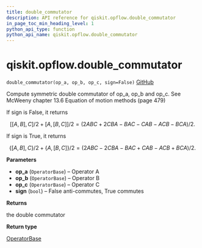 ```yaml
---
title: double_commutator
description: API reference for qiskit.opflow.double_commutator
in_page_toc_min_heading_level: 1
python_api_type: function
python_api_name: qiskit.opflow.double_commutator
---
```


# qiskit.opflow\.double\_commutator

<span id="qiskit.opflow.double_commutator" />

`double_commutator(op_a, op_b, op_c, sign=False)` [GitHub](https://github.com/qiskit/qiskit/tree/stable/0.18/qiskit/opflow/utils.py "view source code")

Compute symmetric double commutator of op\_a, op\_b and op\_c. See McWeeny chapter 13.6 Equation of motion methods (page 479)

If sign is False, it returns

$$
[[A, B], C]/2 + [A, [B, C]]/2
= (2ABC + 2CBA - BAC - CAB - ACB - BCA)/2.
$$

If sign is True, it returns

$$
\lbrace[A, B], C\rbrace/2 + \lbrace A, [B, C]\rbrace/2
= (2ABC - 2CBA - BAC + CAB - ACB + BCA)/2.
$$

**Parameters**

*   **op\_a** (`OperatorBase`) – Operator A
*   **op\_b** (`OperatorBase`) – Operator B
*   **op\_c** (`OperatorBase`) – Operator C
*   **sign** (`bool`) – False anti-commutes, True commutes

**Returns**

the double commutator

**Return type**

[OperatorBase](qiskit.aqua.operators.OperatorBase "qiskit.aqua.operators.OperatorBase")

